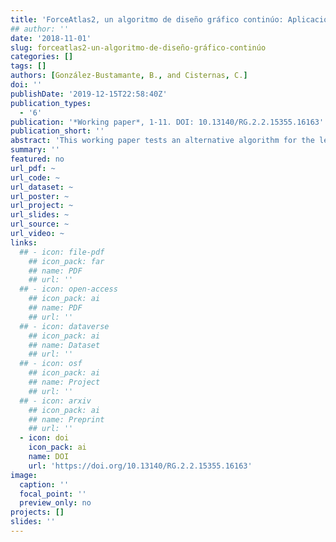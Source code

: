 ```yaml
---
title: 'ForceAtlas2, un algoritmo de diseño gráfico continúo: Aplicación para el estudio de las élites'
## author: ''
date: '2018-11-01'
slug: forceatlas2-un-algoritmo-de-diseño-gráfico-continúo
categories: []
tags: []
authors: [González-Bustamante, B., and Cisternas, C.]
doi: ''
publishDate: '2019-12-15T22:58:40Z'
publication_types:
  - '6'
publication: '*Working paper*, 1-11. DOI: 10.13140/RG.2.2.15355.16163'
publication_short: ''
abstract: 'This working paper tests an alternative algorithm for the legislative periods analysed by [González-Bustamante and Cisternas (2016)](/~shil5311/publication/elites-politicas-en-el-poder-legislativo-chileno-la-camara-de-diputados/). Specifically, ForceAtlas2 is used, which is a continuous graph layout algorithm developed by Jacomy, Venturini, Heymann, and Bastian (2013) based on a force-directed design.'
summary: ''
featured: no
url_pdf: ~
url_code: ~
url_dataset: ~
url_poster: ~
url_project: ~
url_slides: ~
url_source: ~
url_video: ~
links:
  ## - icon: file-pdf
    ## icon_pack: far
    ## name: PDF
    ## url: ''
  ## - icon: open-access 
    ## icon_pack: ai
    ## name: PDF
    ## url: ''
  ## - icon: dataverse
    ## icon_pack: ai
    ## name: Dataset
    ## url: ''
  ## - icon: osf
    ## icon_pack: ai
    ## name: Project
    ## url: ''
  ## - icon: arxiv
    ## icon_pack: ai
    ## name: Preprint
    ## url: ''
  - icon: doi
    icon_pack: ai
    name: DOI
    url: 'https://doi.org/10.13140/RG.2.2.15355.16163'
image:
  caption: ''
  focal_point: ''
  preview_only: no
projects: []
slides: ''
---
```

